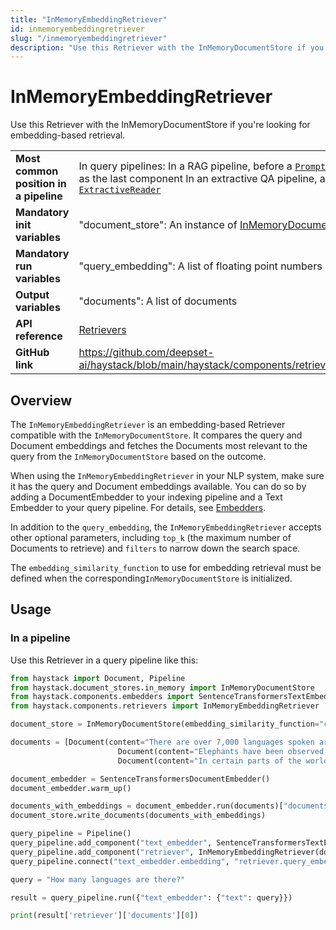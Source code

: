 ```yaml
---
title: "InMemoryEmbeddingRetriever"
id: inmemoryembeddingretriever
slug: "/inmemoryembeddingretriever"
description: "Use this Retriever with the InMemoryDocumentStore if you're looking for embedding-based retrieval."
---
```


# InMemoryEmbeddingRetriever

Use this Retriever with the InMemoryDocumentStore if you're looking for embedding-based retrieval.

|  |  |
| --- | --- |
| **Most common position in a pipeline** | In query pipelines:   In a RAG pipeline, before a [`PromptBuilder`](../builders/promptbuilder.mdx)   In a semantic search pipeline, as the last component   In an extractive QA pipeline, after a Tex tEmbedder and before an [`ExtractiveReader`](../readers/extractivereader.mdx)  |
| **Mandatory init variables** | "document_store": An instance of [InMemoryDocumentStore](../../document-stores/inmemorydocumentstore.mdx) |
| **Mandatory run variables** | "query_embedding": A list of floating point numbers |
| **Output variables** | "documents": A list of documents |
| **API reference** | [Retrievers](/reference/retrievers-api) |
| **GitHub link** | https://github.com/deepset-ai/haystack/blob/main/haystack/components/retrievers/in_memory/embedding_retriever.py |

## Overview

The `InMemoryEmbeddingRetriever` is an embedding-based Retriever compatible with the `InMemoryDocumentStore`. It compares the query and Document embeddings and fetches the Documents most relevant to the query from the `InMemoryDocumentStore` based on the outcome.

When using the `InMemoryEmbeddingRetriever` in your NLP system, make sure it has the query and Document embeddings available. You can do so by adding a DocumentEmbedder to your indexing pipeline and a Text Embedder to your query pipeline. For details, see [Embedders](../embedders.mdx).

In addition to the `query_embedding`, the `InMemoryEmbeddingRetriever` accepts other optional parameters, including `top_k` (the maximum number of Documents to retrieve) and `filters` to narrow down the search space.

The `embedding_similarity_function`  to use for embedding retrieval must be defined when the corresponding`InMemoryDocumentStore` is initialized.

## Usage

### In a pipeline

Use this Retriever in a query pipeline like this:

```python
from haystack import Document, Pipeline
from haystack.document_stores.in_memory import InMemoryDocumentStore
from haystack.components.embedders import SentenceTransformersTextEmbedder, SentenceTransformersDocumentEmbedder
from haystack.components.retrievers import InMemoryEmbeddingRetriever

document_store = InMemoryDocumentStore(embedding_similarity_function="cosine")

documents = [Document(content="There are over 7,000 languages spoken around the world today."),
						Document(content="Elephants have been observed to behave in a way that indicates a high level of self-awareness, such as recognizing themselves in mirrors."),
						Document(content="In certain parts of the world, like the Maldives, Puerto Rico, and San Diego, you can witness the phenomenon of bioluminescent waves.")]

document_embedder = SentenceTransformersDocumentEmbedder()
document_embedder.warm_up()

documents_with_embeddings = document_embedder.run(documents)["documents"]
document_store.write_documents(documents_with_embeddings)

query_pipeline = Pipeline()
query_pipeline.add_component("text_embedder", SentenceTransformersTextEmbedder())
query_pipeline.add_component("retriever", InMemoryEmbeddingRetriever(document_store=document_store))
query_pipeline.connect("text_embedder.embedding", "retriever.query_embedding")

query = "How many languages are there?"

result = query_pipeline.run({"text_embedder": {"text": query}})

print(result['retriever']['documents'][0])
```
